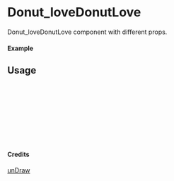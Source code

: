 
<Meta of={Donut_loveDonutLove} title="unDraw/Donut_loveDonutLove" />

# Donut_loveDonutLove

Donut_loveDonutLove component with different props.

#### Example

<Canvas of={Donut_loveDonutLove.Primary} />

## Usage

```ts
import { Donut_loveDonutLove } from "yadl-ui";

const Example = () => {
  return (
      <Donut_loveDonutLove />
  );
};

export default Example;
```

#### Credits
[unDraw](https://undraw.co/illustrations)
